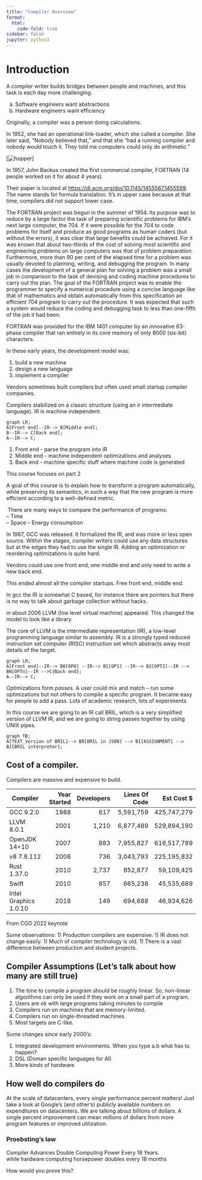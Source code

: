 ```yaml
---
title: "Compiler Overview"
format:
  html:
    code-fold: true
sidebar: false
jupyter: python3
---
```


# Introduction 

A	compiler	writer	builds	bridges	between	people	and	machines,	and	this	task	is	each	day	more	challenging.	

a) Software	engineers	want	abstractions	
b) Hardware	engineers	want	efficiency	


Originally, a compiler was a person doing calculations.

In 1952, she had an operational link-loader, which she called a compiler. She later said, "Nobody believed that," and that she "had a running compiler and nobody would touch it. They told me computers could only do arithmetic."

[![hopper](images/Grace_Hopper_and_UNIVAC.jpg)]

In 1957, John Backus created the first commercial compiler, FORTRAN (14 people worked on it for about 4 years).

Their  paper is located at <https://dl.acm.org/doi/10.1145/1455567.1455599>.
The name stands for formula translation. It's in upper case because at that time, compilers did not support lower case.

The FORTRAN project was begun in the summer of 1954. Its purpose was to reduce by a large factor the task of preparing scientific problems for IBM's next large computer, the 704. If it were possible for the 704 to code problems for itself and produce as good programs as human coders (but without the errors), it was clear that large benefits could be achieved. For it was known that about two-thirds of the cost of solving most scientific and engineering problems on large computers was that of problem preparation. Furthermore, more than 90 per cent of the elapsed time for a problem was usually devoted to planning, writing, and debugging the program. In many cases the development of a general plan for solving a problem was a small job in comparison to the task of devising and coding machine procedures to carry out the plan. The goal of the FORTRAN project was to enable the programmer to specify a numerical procedure using a concise language like that of mathematics and obtain automatically from this specification an efficient 704 program to carry out the procedure. It was expected that such a system would reduce the coding and debugging task to less than one-fifth of the job it had been.

FORTRAN was provided for the IBM 1401 computer by an innovative 63-phase compiler that ran entirely in its core memory of only 8000 (six-bit) characters. 


In these early years, the development model was:

1) build a new machine 
1) design a new language 
1) implement a compiler 


Vendors sometimes built compilers but often used small startup compiler companies.  


Compilers stabilized on a classic structure (using an ir intermediate language). IR is machine independent.

```mermaid
graph LR;
A[Front end]--IR--> B[Middle end];
B--IR--> C[Back end];
A--IR--> C;
```

1) Front end - parse the program into IR
2) Middle end - machine independent optimizations and analyses 
3) Back end -  machine specific stuff where machine code is generated

This course focuses on part 2


A goal of this course is to explain  how to transform a program automatically, while preserving its semantics, in such a way that the new program is more efficient according to a well-defined metric.

 There	are	many	ways	to	compare	the	performance	of	programs:	
– Time	
– Space	
– Energy	consumption	


In 1987, GCC was released.  It formalized the IR, and was more or less open source. Within the stages, compiler writers could use any data structures but at the edges they had to use the single IR.  Adding an optimization or reordering optimizations is quite hard.

Vendors could use one front end, one middle end and only need to write a new back end. 

This ended almost all the compiler startups. Free front end, middle end. 

In gcc the IR is somewhat C based, for instance there are pointers but there is no way to talk about garbage collection without hacks.

in about 2006 LLVM (low level virtual machine) appeared. This changed the model to look like a library. 

The core of LLVM is the intermediate representation (IR), a low-level programming language similar to assembly. IR is a strongly typed reduced instruction set computer (RISC) instruction set which abstracts away most details of the target.


```mermaid
graph LR;
A[Front end]--IR--> B0[OP0] --IR--> B1[OP1] --IR--> B2[OPT2]--IR --> BN[OPTn]--IR -->C{Back end};
A--IR--> C;
```

Optimizations form *passes*. A user could mix and match -- run some optimizations but not others to compile a specific program. It became easy for people to add a pass.  Lots of academic research, lots of experiments. 

In this course we are going to an IR call BRIL, which is a very simplified version of LLVM IR, and we are going to string passes together by using UNIX pipes.  


```mermaid
graph TB;
A[TEXT_Version of BRIL]--> B0[BRIL in JSON] --> B1[ASSIGNMENT] --> B2[BRIL interpreter];
```

## Cost of a compiler.

Compilers are massive and expensive to build.

| Compiler | Year Started | Developers  | Lines Of Code  | Est Cost  $ |
|----------|----------:|----------:|----------:|----------:|
| GCC 9.2.0  | 1988   | 617  | 5,591,759   | 425,747,279   |
| LLVM 8.0.1  | 2001 | 1,210 | 6,877,489  | 529,894,190 |
| OpenJDK 14+10 | 2007 | 883 | 7,955,827 |  616,517,789|
| v8 7.8.112 | 2008 | 736 |  3,043,793 | 225,195,832| 
| Rust 1.37.0 | 2010 | 2,737 | 852,877 |  59,109,425| 
| Swift       | 2010  | 857 | 665,238 | 45,535,689 |
| Intel Graphics 1.0.10 | 2018| 149|  694,688| 46,934,626|


From CGO 2022 keynote 

Some observations:
1) Production compilers are expensive.
1) IR does not change easily.
1) Much of compiler technology is old.
1) There is a vast difference between production and student projects.




## Compiler Assumptions (Let's talk about how many are still true)

1) The time to compile a program should be roughly linear. So, non-linear algorithms can only be used if they work on a small part of a program.
1) Users are ok with large programs taking minutes to compile
1) Compilers run on machines that are memory-limited.
1) Compilers run on single-threaded machines.
1) Most targets are C-like.


Some changes since early 2000's:

1) Integrated development environments.  When you type a.b what has to happen?
1) DSL (Doman specific languages for AI)
1) More kinds of hardware 


## How well do compilers do 

At	the	scale	of	datacenters,	every	single	performance	percent	matters!	Just	take	a	look	at	Google's	(and	other's)	publicly	available	numbers	on	expenditures	on	datacenters.	We	are	talking	about	billions	of	dollars.	A	single	percent	improvement	can	mean	millions	of	dollars	from	more	program	features	or	improved	utilization.


### Proebsting's law

Compiler Advances	Double	Computing	Power	Every	18	Years.	
while	hardware	computing	horsepower	doubles every 18 months

How would you prove this?

